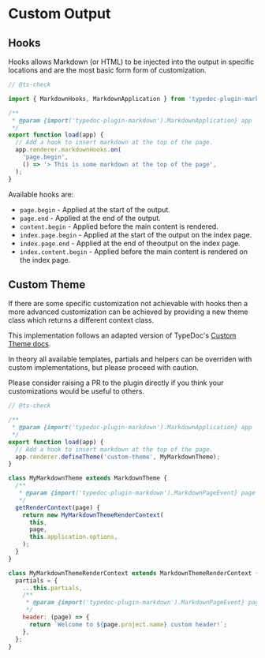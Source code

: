 
# Custom Output

## Hooks

Hooks allows Markdown (or HTML) to be injected into the output in specific locations and are the most basic form form of customization.

```js filename="local-plugins/custom-plugin.mjs"
// @ts-check

import { MarkdownHooks, MarkdownApplication } from 'typedoc-plugin-markdown';

/**
 * @param {import('typedoc-plugin-markdown').MarkdownApplication} app
 */
export function load(app) {
  // Add a hook to insert markdown at the top of the page.
  app.renderer.markdownHooks.on(
    'page.begin',
    () => '> This is some markdown at the top of the page',
  );
}
```

Available hooks are:

- `page.begin` - Applied at the start of the output.
- `page.end` - Applied at the end of the output.
- `content.begin` - Applied before the main content is rendered.
- `index.page.begin` - Applied at the start of the output on the index page.
- `index.page.end` - Applied at the end of theoutput on the index page.
- `index.content.begin` - Applied before the main content is rendered on the index page.

## Custom Theme

If there are some specific customization not achievable with hooks then a more advanced customization can be achieved by providing a new theme class which returns a different context class.

This implementation follows an adapted version of TypeDoc's [Custom Theme docs](https://github.com/TypeStrong/typedoc/blob/master/internal-docs/custom-themes.md).

In theory all available templates, partials and helpers can be overriden with custom implementations, but please proceed with caution.

Please consider raising a PR to the plugin directly if you think your customizations would be useful to others.

```js filename="custom-plugin.mjs"
// @ts-check

/**
 * @param {import('typedoc-plugin-markdown').MarkdownApplication} app
 */
export function load(app) {
  // Add a hook to insert markdown at the top of the page.
  app.renderer.defineTheme('custom-theme', MyMarkdownTheme);
}

class MyMarkdownTheme extends MarkdownTheme {
  /**
   * @param {import('typedoc-plugin-markdown').MarkdownPageEvent} page
   */
  getRenderContext(page) {
    return new MyMarkdownThemeRenderContext(
      this,
      page,
      this.application.options,
    );
  }
}

class MyMarkdownThemeRenderContext extends MarkdownThemeRenderContext {
  partials = {
    ...this.partials,
    /**
     * @param {import('typedoc-plugin-markdown').MarkdownPageEvent} page
     */
    header: (page) => {
      return `Welcome to ${page.project.name} custom header!`;
    },
  };
}
```
